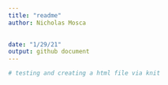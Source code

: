 ```yaml
---
title: "readme"
author: Nicholas Mosca

  
date: "1/29/21"
output: github document
---
```


```R
# testing and creating a html file via knit


```